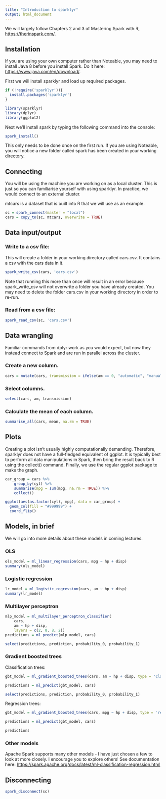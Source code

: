 ```yaml
---
title: "Introduction to sparklyr"
output: html_document
---
```


We will largely follow Chapters 2 and 3 of Mastering Spark with R, [https://therinspark.com/](https://therinspark.com/).

## Installation

If you are using your own computer rather than Noteable, you may need to install Java 8 before you install Spark. Do it here:
[https://www.java.com/en/download/](https://www.java.com/en/download/).

First we will install sparklyr and load up required packages.

```r
if (!require('sparklyr')){
  install.packages('sparklyr')
}

library(sparklyr)
library(dplyr)
library(ggplot2)
```

Next we'll install spark by typing the following command into the console:

```r
spark_install()
```

This only needs to be done once on the first run. If you are using Noteable, you will notice a new folder called spark has been created in your working directory.

## Connecting

You will be using the machine you are working on as a local cluster. This is just so you can familiarise yourself with using sparklyr. In practice, we would connect to an external cluster.

mtcars is a dataset that is built into R that we will use as an example.

```r
sc = spark_connect(master = "local")
cars = copy_to(sc, mtcars, overwrite = TRUE)
```

## Data input/output

### Write to a csv file:

This will create a folder in your working directory called cars.csv. It contains a csv with the cars data in it.

```r
spark_write_csv(cars, 'cars.csv')
```

Note that running this more than once will result in an error because spark_write_csv will not overwrite a folder you have already created. You may need to delete the folder cars.csv in your working directory in order to re-run.

### Read from a csv file:

```r
spark_read_csv(sc, 'cars.csv')
```

## Data wrangling

Familiar commands from dplyr work as you would expect, but now they instead connect to Spark and are run in parallel across the cluster.

### Create a new column.

```r
cars = mutate(cars, transmission = ifelse(am == 0, "automatic", "manual"))
```

### Select columns.

```r
select(cars, am, transmission) 
```

### Calculate the mean of each column.

```r
summarise_all(cars, mean, na.rm = TRUE)
```


## Plots
Creating a plot isn’t usually highly computationally demanding. Therefore, sparklyr does not have a full-fledged equivalent of ggplot. It is typically best to perform all data manipulations in Spark, then bring the result back to R using the collect() command. Finally, we use the regular ggplot package to make the graph.


```r
car_group = cars %>%
	group_by(cyl) %>%
	summarise(mpg = sum(mpg, na.rm = TRUE)) %>%
	collect()

ggplot(aes(as.factor(cyl), mpg), data = car_group) + 
  geom_col(fill = "#999999") + 
  coord_flip()
```


## Models, in brief

We will go into more details about these models in coming lectures.

### OLS

```r
ols_model = ml_linear_regression(cars, mpg ~ hp + disp)
summary(ols_model)
```

### Logistic regression

```r
lr_model = ml_logistic_regression(cars, am ~ hp + disp)
summary(lr_model)
```

### Multilayer perceptron

```r
mlp_model = ml_multilayer_perceptron_classifier(
	cars,
	am ~ hp + disp, 
	layers = c(2, 8, 8, 2))
predictions = ml_predict(mlp_model, cars)

select(predictions, prediction, probability_0, probability_1)
```

### Gradient boosted trees

Classification trees:

```r
gbt_model = ml_gradient_boosted_trees(cars, am ~ hp + disp, type = 'classification')

predictions = ml_predict(gbt_model, cars)

select(predictions, prediction, probability_0, probability_1)
```

Regression trees:

```r
gbt_model = ml_gradient_boosted_trees(cars, mpg ~ hp + disp, type = 'regression')

predictions = ml_predict(gbt_model, cars)

predictions
```




### Other models

Apache Spark supports many other models - I have just chosen a few to look at more closely. I encourage you to explore others! See documentation here: [https://spark.apache.org/docs/latest/ml-classification-regression.html](https://spark.apache.org/docs/latest/ml-classification-regression.html)

## Disconnecting

```r
spark_disconnect(sc)
```

